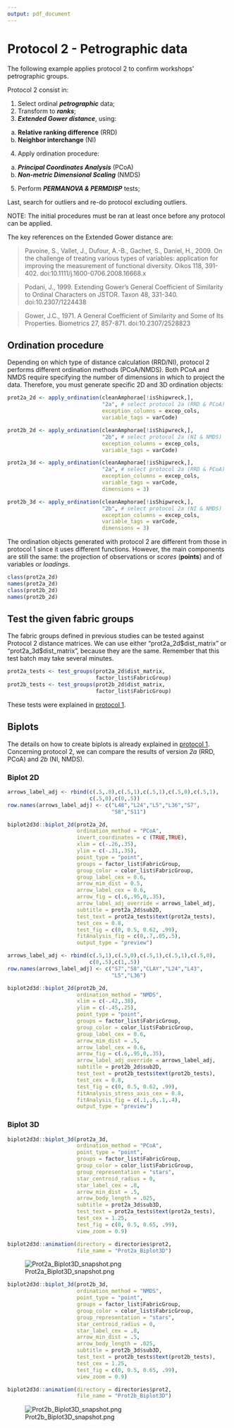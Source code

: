```yaml
---
output: pdf_document
---
```


# Protocol 2 - Petrographic data {#prot2}

The following example applies protocol 2 to confirm workshops' petrographic groups.

Protocol 2 consist in: 

1. Select ordinal **_petrographic_** data;
2. Transform to **_ranks_**;
3. **_Extended Gower distance_**, using: 
  a. **Relative ranking difference** (RRD)
  b. **Neighbor interchange** (NI)
4. Apply ordination procedure:
  a. **_Principal Coordinates Analysis_** (PCoA)
  b. **_Non-metric Dimensional Scaling_** (NMDS)
5. Perform **_PERMANOVA & PERMDISP_** tests;

Last, search for outliers and re-do protocol excluding outliers.

NOTE: The initial procedures must be ran at least once before any protocol can be applied.

The key references on the Extended Gower distance are:

> Pavoine, S., Vallet, J., Dufour, A.-B., Gachet, S., Daniel, H., 2009. On the challenge of treating various types of variables: application for improving the measurement of functional diversity. Oikos 118, 391-402. doi:10.1111/j.1600-0706.2008.16668.x

> Podani, J., 1999. Extending Gower's General Coefficient of Similarity to Ordinal Characters on JSTOR. Taxon 48, 331-340. doi:10.2307/1224438

> Gower, J.C., 1971. A General Coefficient of Similarity and Some of Its Properties. Biometrics 27, 857-871. doi:10.2307/2528823

\pagebreak

## Ordination procedure

Depending on which type of distance calculation (RRD/NI), protocol 2 performs different ordination methods (PCoA/NMDS). Both PCoA and NMDS require specifying the number of dimensions in which to project the data. Therefore, you must generate specific 2D and 3D ordination objects:

```r
prot2a_2d <- apply_ordination(cleanAmphorae[!isShipwreck,],
                              "2a", # select protocol 2a (RRD & PCoA)
                              exception_columns = excep_cols,
                              variable_tags = varCode)

prot2b_2d <- apply_ordination(cleanAmphorae[!isShipwreck,],
                              "2b", # select protocol 2a (NI & NMDS)
                              exception_columns = excep_cols,
                              variable_tags = varCode)

prot2a_3d <- apply_ordination(cleanAmphorae[!isShipwreck,],
                              "2a", # select protocol 2a (RRD & PCoA)
                              exception_columns = excep_cols,
                              variable_tags = varCode,
                              dimensions = 3)

prot2b_3d <- apply_ordination(cleanAmphorae[!isShipwreck,],
                              "2b", # select protocol 2a (NI & NMDS)
                              exception_columns = excep_cols,
                              variable_tags = varCode,
                              dimensions = 3)
```

\pagebreak

The ordination objects generated with protocol 2 are different from those in protocol 1 since it uses different functions. However, the main components are still the same: the projection of observations or *scores* (**points**) and of variables or *loadings*.

```r
class(prot2a_2d)
names(prot2a_2d)
class(prot2b_2d)
names(prot2b_2d)
```

\pagebreak

## Test the given fabric groups

The fabric groups defined in previous studies can be tested against Protocol 2 distance matrices. We can use either "prot2a_2d\$dist_matrix" or "prot2a_3d\$dist_matrix", because they are the same. Remember that this test batch may take several minutes.

```r
prot2a_tests <- test_groups(prot2a_2d$dist_matrix, 
                            factor_list$FabricGroup)
prot2b_tests <- test_groups(prot2b_2d$dist_matrix,
                            factor_list$FabricGroup)
```

These tests were explained in [protocol 1](#tests).

## Biplots

The details on how to create biplots is already explained in [protocol 1](#biplots). Concerning protocol 2, we can compare the results of version *2a* (RRD, PCoA) and *2b* (NI, NMDS).

### Biplot 2D

```r
arrows_label_adj <- rbind(c(.5,.8),c(.5,1),c(.5,1),c(.5,0),c(.5,1),
                          c(.5,0),c(0,.5))
row.names(arrows_label_adj) <- c("L48","L24","L5","L36","S7",
                                 "S8","S11")

biplot2d3d::biplot_2d(prot2a_2d,
                      ordination_method = "PCoA",
                      invert_coordinates = c (TRUE,TRUE),
                      xlim = c(-.26,.35),
                      ylim = c(-.31,.35),
                      point_type = "point",
                      groups = factor_list$FabricGroup,
                      group_color = color_list$FabricGroup,
                      group_label_cex = 0.6,
                      arrow_mim_dist = 0.5,
                      arrow_label_cex = 0.6,
                      arrow_fig = c(.6,.95,0,.35),
                      arrow_label_adj_override = arrows_label_adj,
                      subtitle = prot2a_2d$sub2D,
                      test_text = prot2a_tests$text(prot2a_tests),
                      test_cex = 0.8,
                      test_fig = c(0, 0.5, 0.62, .99),
                      fitAnalysis_fig = c(0,.7,.05,.5),
                      output_type = "preview")
```

\pagebreak

```r
arrows_label_adj <- rbind(c(.5,1),c(.5,0),c(.5,1),c(.5,1),c(.5,0),
                          c(0,.5),c(1,.5))
row.names(arrows_label_adj) <- c("S7","S8","CLAY","L24","L43",
                                 "L5","L36")

biplot2d3d::biplot_2d(prot2b_2d,
                      ordination_method = "NMDS",
                      xlim = c(-.42,.38),
                      ylim = c(-.45,.25),
                      point_type = "point",
                      groups = factor_list$FabricGroup,
                      group_color = color_list$FabricGroup,
                      group_label_cex = 0.6,
                      arrow_mim_dist = .5,
                      arrow_label_cex = 0.6,
                      arrow_fig = c(.6,.95,0,.35),
                      arrow_label_adj_override = arrows_label_adj,
                      subtitle = prot2b_2d$sub2D,
                      test_text = prot2b_tests$text(prot2b_tests),
                      test_cex = 0.8,
                      test_fig = c(0, 0.5, 0.62, .99),
                      fitAnalysis_stress_axis_cex = 0.8,
                      fitAnalysis_fig = c(.1,.6,.1,.4),
                      output_type = "preview")
```

\pagebreak


### Biplot 3D

```r
biplot2d3d::biplot_3d(prot2a_3d,
                      ordination_method = "PCoA",
                      point_type = "point",
                      groups = factor_list$FabricGroup,
                      group_color = color_list$FabricGroup,
                      group_representation = "stars",
                      star_centroid_radius = 0,
                      star_label_cex = .8,
                      arrow_min_dist = .5,
                      arrow_body_length = .025,
                      subtitle = prot2a_3d$sub3D,
                      test_text = prot2a_tests$text(prot2a_tests),
                      test_cex = 1.25,
                      test_fig = c(0, 0.5, 0.65, .99),
                      view_zoom = 0.9)

biplot2d3d::animation(directory = directories$prot2,
                      file_name = "Prot2a_Biplot3D")
```

![Prot2a_Biplot3D_snapshot.png](Appendix_E_Animated_GIFs/E2_Prot2a_Biplot3D.gif)

\pagebreak

```r
biplot2d3d::biplot_3d(prot2b_3d,
                      ordination_method = "NMDS",
                      point_type = "point",
                      groups = factor_list$FabricGroup,
                      group_color = color_list$FabricGroup,
                      group_representation = "stars",
                      star_centroid_radius = 0,
                      star_label_cex = .8,
                      arrow_min_dist = .5,
                      arrow_body_length = .025,
                      subtitle = prot2b_3d$sub3D,
                      test_text = prot2b_tests$text(prot2b_tests),
                      test_cex = 1.25,
                      test_fig = c(0, 0.5, 0.65, .99),
                      view_zoom = 0.9)

biplot2d3d::animation(directory = directories$prot2,
                      file_name = "Prot2b_Biplot3D")
```

![Prot2b_Biplot3D_snapshot.png](Appendix_E_Animated_GIFs/E2_Prot2b_Biplot3D.gif)

\pagebreak
